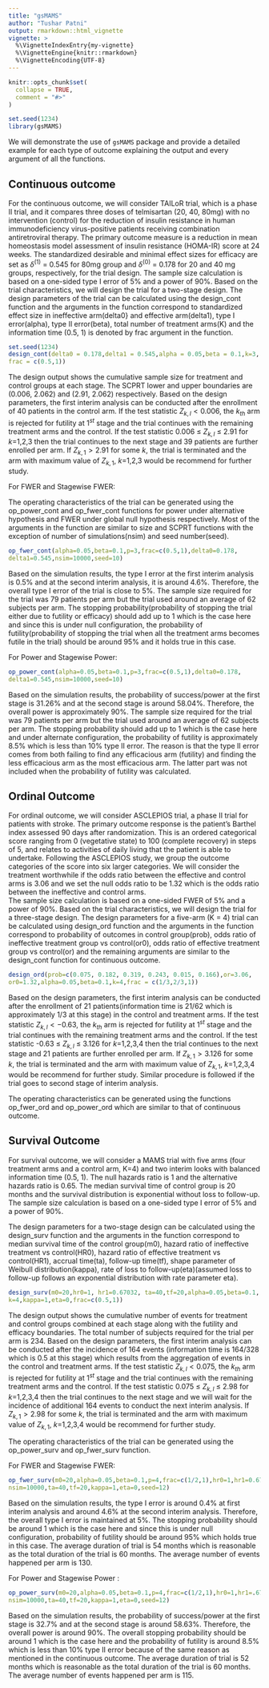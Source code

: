 ```yaml
---
title: "gsMAMS"
author: "Tushar Patni"
output: rmarkdown::html_vignette
vignette: >
  %\VignetteIndexEntry{my-vignette}
  %\VignetteEngine{knitr::rmarkdown}
  %\VignetteEncoding{UTF-8}
---
```


```r
knitr::opts_chunk$set(
  collapse = TRUE,
  comment = "#>"
)
```

```r
set.seed(1234)
library(gsMAMS)
```

We will demonstrate the use of `gsMAMS` package and provide a detailed example for each type of outcome explaining the output and every argument of all the functions.

## Continuous outcome
For the continuous outcome, we will consider TAILoR trial, which is a phase II trial, and it compares three doses of telmisartan (20, 40, 80mg) with no intervention (control) for the reduction of insulin resistance in human immunodeficiency virus-positive patients receiving combination antiretroviral therapy. The primary outcome measure is a reduction in mean homeostasis model assessment of insulin resistance (HOMA-IR) score at 24 weeks. The standardized desirable and minimal effect sizes for efficacy are set as $\delta^{(1)}$ = 0.545 for 80mg group and $\delta^{(0)}$ = 0.178 for 20 and 40 mg groups, respectively, for the trial design. 
The sample size calculation is based on a one-sided type I error of 5\% and a power of 90\%. Based on the trial characteristics, we will design the trial for a two-stage design.
The design parameters of the trial can be calculated using the design_cont function and the arguments in the function correspond to standardized effect size in ineffective arm(delta0} and effective arm(delta1), type I error(alpha), type II error(beta), total number of treatment arms(K) and the information time (0.5, 1) is denoted by frac argument in the function.

```r
set.seed(1234)
design_cont(delta0 = 0.178,delta1 = 0.545,alpha = 0.05,beta = 0.1,k=3,
frac = c(0.5,1))
```


The design output shows the cumulative sample size for treatment and control groups at each stage. The SCPRT lower and upper boundaries are (0.006, 2.062) and (2.91, 2.062) respectively.
Based on the design parameters, the first interim analysis can be conducted after the enrollment of 40 patients in the control arm. If the test statistic $Z_{k,l}<0.006$, the $k_{th}$ arm is rejected for futility at $1^{st}$ stage and the trial continues with the remaining treatment arms and the control. If the test statistic 0.006 $\le$ $Z_{k,l}$ $\le$ 2.91 for $k$=1,2,3 then the trial continues to the next stage and 39 patients are further enrolled per arm. If $Z_{k,1} >2.91$ for some $k$, the trial is terminated and the arm with maximum value of $Z_{k,1}$, $k$=1,2,3 would be recommend for further study.

For FWER and Stagewise FWER:

The operating characteristics of the trial can be generated using the op_power_cont and op_fwer_cont functions for power under alternative hypothesis and FWER under global null hypothesis respectively. Most of the arguments in the function are similar to size and SCPRT functions with the exception of number of simulations(nsim) and seed number(seed).

```R
op_fwer_cont(alpha=0.05,beta=0.1,p=3,frac=c(0.5,1),delta0=0.178,
delta1=0.545,nsim=10000,seed=10)
``` 
Based on the simulation results, the type I error at the first interim analysis is 0.5\% and at the second interim analysis, it is around 4.6\%. Therefore, the overall type I error of the trial is close to 5\%. The sample size required for the trial was 79 patients per arm but the trial used around an average of 62 subjects per arm. The stopping probability(probability of stopping the trial either due to futility or efficacy) should add up to 1 which is the case here and since this is under null configuration, the probability of futility(probability of stopping the trial when all the treatment arms becomes futile in the trial) should be around 95\% and it holds true in this case. 


For Power and Stagewise Power:
```R
op_power_cont(alpha=0.05,beta=0.1,p=3,frac=c(0.5,1),delta0=0.178,
delta1=0.545,nsim=10000,seed=10)
```
Based on the simulation results, the probability of success/power at the first stage is 31.26\% and at the second stage is around 58.04\%. Therefore, the overall power is approximately 90\%. The sample size required for the trial was 79 patients per arm but the trial used around an average of 62 subjects per arm. The stopping probability should add up to 1 which is the case here and under alternate configuration, the probability of futility is approximately 8.5\% which is less than 10\% type II error. The reason is that the type II error comes from both failing to find any efficacious arm (futility) and finding the less efficacious arm as the most efficacious arm. The latter part was not included when the probability of futility was calculated.


## Ordinal Outcome
For ordinal outcome, we will consider ASCLEPIOS trial, a phase II trial for patients with stroke. The primary outcome response is the patient's Barthel index assessed 90 days after randomization. This is an ordered categorical score ranging from 0 (vegetative state) to 100 (complete recovery) in steps of 5, and relates to activities of daily living that the patient is able to undertake. Following the ASCLEPIOS study, we group the outcome categories of the score into six larger categories. We will consider the treatment worthwhile if the odds ratio between the effective and control arms is 3.06 and we set the null odds ratio to be 1.32 which is the odds ratio between the ineffective and control arms.   
The sample size calculation is based on a one-sided FWER of 5\% and a power of 90\%. Based on the trial characteristics, we will design the trial for a three-stage design. The design parameters for a five-arm (K = 4) trial can be calculated using design_ord function and the arguments in the function correspond to probability of outcomes in control group(prob), odds ratio of ineffective treatment group vs control(or0), odds ratio of effective treatment group vs control(or) and the remaining arguments are similar to the design_cont function for continuous outcome.

```R
design_ord(prob=c(0.075, 0.182, 0.319, 0.243, 0.015, 0.166),or=3.06,
or0=1.32,alpha=0.05,beta=0.1,k=4,frac = c(1/3,2/3,1))
```
Based on the design parameters, the first interim analysis can be conducted after the enrollment of 21 patients(information time is 21/62 which is approximately 1/3 at this stage) in the control and treatment arms. If the test statistic $Z_{k,l}<-0.63$, the $k_{th}$ arm is rejected for futility at $1^{st}$ stage and the trial continues with the remaining treatment arms and the control. If the test statistic -0.63 $\le$ $Z_{k,l}$ $\le$ 3.126 for $k$=1,2,3,4 then the trial continues to the next stage and 21 patients are further enrolled per arm. If $Z_{k,1} >3.126$ for some $k$, the trial is terminated and the arm with maximum value of $Z_{k,1}$, $k$=1,2,3,4 would be recommend for further study. Similar procedure is followed if the trial goes to second stage of interim analysis.


The operating characteristics can be generated using the functions op_fwer_ord and op_power_ord which are similar to that of continuous outcome.

## Survival Outcome
For survival outcome, we will consider a MAMS trial with five arms (four treatment arms and a control arm, K=4) and two interim looks with balanced information time (0.5, 1). The null hazards ratio is 1 and the alternative hazards ratio is 0.65. The median survival time of control group is 20 months and the survival distribution is exponential without loss to follow-up. The sample size calculation is based on a one-sided type I error of 5\% and a power of 90\%. 

The design parameters for a two-stage design can be calculated using the design_surv function and the arguments in the function correspond to median survival time of the control group(m0), hazard ratio of ineffective treatment vs control(HR0), hazard ratio of effective treatment vs control(HR1), accrual time(ta), follow-up time(tf), shape parameter of Weibull distribution(kappa), rate of loss to follow-up(eta)(assumed loss to follow-up follows an exponential distribution with rate parameter eta). 

```R
design_surv(m0=20,hr0=1, hr1=0.67032, ta=40,tf=20,alpha=0.05,beta=0.1,
k=4,kappa=1,eta=0,frac=c(0.5,1))
```
The design output shows the cumulative number of events for treatment and control groups combined at each stage along with the futility and efficacy boundaries. The total number of subjects required for the trial per arm is 234. 
Based on the design parameters, the first interim analysis can be conducted after the incidence of  164 events (information time is 164/328 which is 0.5 at this stage) which results from the aggregation of events in the control and treatment arms. If the test statistic $Z_{k,l}<0.075$, the $k_{th}$ arm is rejected for futility at $1^{st}$ stage and the trial continues with the remaining treatment arms and the control. If the test statistic 0.075 $\le$ $Z_{k,l}$ $\le$ 2.98 for $k$=1,2,3,4 then the trial continues to the next stage and we will wait for the incidence of additional 164 events to conduct the next interim analysis. If $Z_{k,1} >2.98$ for some $k$, the trial is terminated and the arm with maximum value of $Z_{k,1}$, $k$=1,2,3,4 would be recommend for further study.


The operating characteristics of the trial can be generated using the op_power_surv and op_fwer_surv function.

For FWER and Stagewise FWER:
```R
op_fwer_surv(m0=20,alpha=0.05,beta=0.1,p=4,frac=c(1/2,1),hr0=1,hr1=0.6703,
nsim=10000,ta=40,tf=20,kappa=1,eta=0,seed=12)
```
Based on the simulation results, the type I error is around 0.4\% at first interim analysis and around 4.6\% at the second interim analysis. Therefore, the overall type I error is maintained at 5\%. The stopping probability should be around 1 which is the case here and since this is under null configuration, probability of futility should be around 95\% which holds true in this case. The average duration of trial is 54 months which is reasonable as the total duration of the trial is 60 months. The average number of events happened per arm is 130.

For Power and Stagewise Power :
```R
op_power_surv(m0=20,alpha=0.05,beta=0.1,p=4,frac=c(1/2,1),hr0=1,hr1=.6703,
nsim=10000,ta=40,tf=20,kappa=1,eta=0,seed=12)             
```
Based on the simulation results, the probability of success/power at the first stage is 32.7\% and at the second stage is around 58.63\%. Therefore, the overall power is around 90\%. The overall stopping probability should be around 1 which is the case here and the probability of futility is around 8.5\% which is less than 10\% type II error because of the same reason as mentioned in the continuous outcome. The average duration of trial is 52 months which is reasonable as the total duration of the trial is 60 months. The average number of events happened per arm is 115.    
